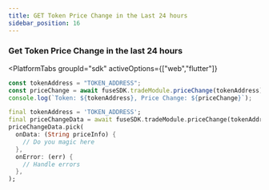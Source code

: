```yaml
---
title: GET Token Price Change in the Last 24 hours
sidebar_position: 16
---
```



### Get Token Price Change in the last 24 hours

<PlatformTabs
	groupId="sdk"
	activeOptions={["web","flutter"]}
>
<PlatformTabItem value="web">

```typescript
const tokenAddress = "TOKEN_ADDRESS";
const priceChange = await fuseSDK.tradeModule.priceChange(tokenAddress);
console.log(`Token: ${tokenAddress}, Price Change: ${priceChange}`);
```

</PlatformTabItem>

<PlatformTabItem value="flutter">

```dart
final tokenAddress = 'TOKEN_ADDRESS';
final priceChangeData = await fuseSDK.tradeModule.priceChange(tokenAddress);
priceChangeData.pick(
  onData: (String priceInfo) {
    // Do you magic here
  },
  onError: (err) {
    // Handle errors
  },
);
```

</PlatformTabItem>
</PlatformTabs>
